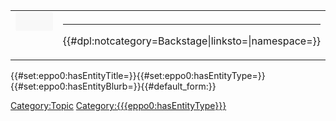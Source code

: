 <includeonly><div id="ds0__topicMetaTemplate">
{|
|style="vertical-align:top;width:50%;"|<div style="font-size: 20px; margin: 0px 0px 20px 0px; background-color: #F8F8F8; padding: 5px; border-radius: 3px;">{{{eppo0:hasEntityBlurb}}}</div>
|style="vertical-align:top;padding-top:5px;"|{{AnnotationsList}}<hr/>{{#dpl:notcategory=Backstage|linksto={{FULLPAGENAME}}|namespace=}}
|}{{#set:eppo0:hasEntityTitle={{{eppo0:hasEntityTitle}}}}}{{#set:eppo0:hasEntityType={{{eppo0:hasEntityType}}}}}{{#set:eppo0:hasEntityBlurb={{{eppo0:hasEntityBlurb}}}}}{{DISPLAYTITLE:{{{eppo0:hasEntityType}}} "{{{eppo0:hasEntityTitle}}}"}}{{#default_form:{{{eppo0:hasEntityType}}}}}[[Category:Topic]][[Category:{{{eppo0:hasEntityType}}}]]
</div></includeonly>
